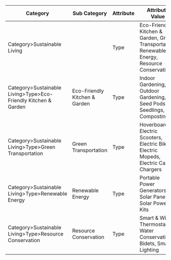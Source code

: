 | Category                                                       | Sub Category                  | Attribute | Attribute Value                                                                              |
| -------------------------------------------------------------- | ----------------------------- | --------- | -------------------------------------------------------------------------------------------- |
| Category>Sustainable Living                                    |                               | Type      | Eco-Friendly Kitchen & Garden, Green Transportation, Renewable Energy, Resource Conservation |
| Category>Sustainable Living>Type>Eco-Friendly Kitchen & Garden | Eco-Friendly Kitchen & Garden | Type      | Indoor Gardening, Outdoor Gardening, Seed Pods & Seedlings, Composting                       |
| Category>Sustainable Living>Type>Green Transportation          | Green Transportation          | Type      | Hoverboards, Electric Scooters, Electric Bikes, Electric Mopeds, Electric Car Chargers       |
| Category>Sustainable Living>Type>Renewable Energy              | Renewable Energy              | Type      | Portable Power Generators, Solar Panels, Solar Power Kits                                    |
| Category>Sustainable Living>Type>Resource Conservation         | Resource Conservation         | Type      | Smart & Wi-Fi Thermostats, Water Conservation, Bidets, Smart Lighting                        |